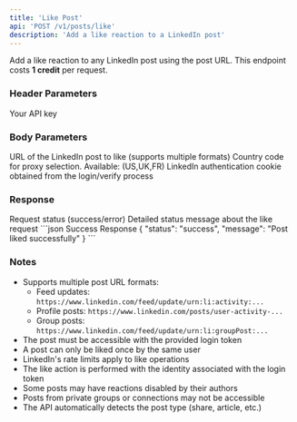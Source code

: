 ```yaml
---
title: 'Like Post'
api: 'POST /v1/posts/like'
description: 'Add a like reaction to a LinkedIn post'
---
```


Add a like reaction to any LinkedIn post using the post URL.
<Note>
  This endpoint costs **1 credit** per request.
</Note>
### Header Parameters

<ParamField header="x-api-key" type="string" required>
  Your API key
</ParamField>

### Body Parameters

<ParamField body="post_url" type="string" required>
  URL of the LinkedIn post to like (supports multiple formats)
</ParamField>
<ParamField body="country" type="string" default="FR">
  Country code for proxy selection. Available: (US,UK,FR)
</ParamField>
<ParamField body="login_token" type="string" required>
  LinkedIn authentication cookie obtained from the login/verify process
</ParamField>

### Response

<ResponseField name="status" type="string">
  Request status (success/error)
</ResponseField>

<ResponseField name="message" type="string">
  Detailed status message about the like request
</ResponseField>

<ResponseExample>
```json Success Response
{
  "status": "success",
  "message": "Post liked successfully"
}
```

</ResponseExample>

### Notes
- Supports multiple post URL formats:
  - Feed updates: `https://www.linkedin.com/feed/update/urn:li:activity:...`
  - Profile posts: `https://www.linkedin.com/posts/user-activity-...`
  - Group posts: `https://www.linkedin.com/feed/update/urn:li:groupPost:...`
- The post must be accessible with the provided login token
- A post can only be liked once by the same user
- LinkedIn's rate limits apply to like operations
- The like action is performed with the identity associated with the login token
- Some posts may have reactions disabled by their authors
- Posts from private groups or connections may not be accessible
- The API automatically detects the post type (share, article, etc.)